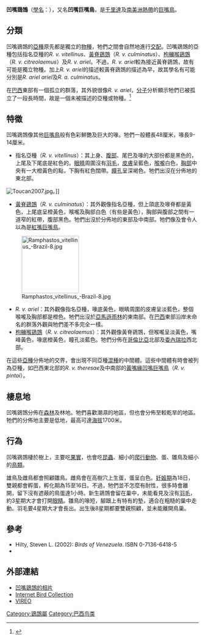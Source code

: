 {{Speciesbox
| name = 凹嘴鵎鵼
| image = Ramphastos vitellinus -Birds of Eden, South Africa -two-8a (1).jpg
| image_width = 250px
| status = VU
| status_system = iucn3.1
| status_ref = <ref>{{IUCN|id=22726222 |title=''Ramphastos vitellinus'' |assessors=[[BirdLife_International|BirdLife International]] |assessor-link=BirdLife International |version=2017.3 |year=2016 |accessdate=1 October 2016}} 数据库資料包含說明此物種被編入易危級別的原因</ref>
| genus = Ramphastos
| species = vitellinus
| authority = [[辛里奇·利希滕斯坦|Lichtenstein]], 1823
| subdivision_ranks = [[亞種|亞種]]
| subdivision =
* ''R. v. ariel''
* [[枸櫞喉鵎鵼|枸櫞喉鵎鵼]] ''R. v. citreolaemus''
* [[黃脊鵎鵼|黃脊鵎鵼]] ''R. v. culminatus''
* ''R. v. vitellinus''
}}
'''凹嘴鵎鵼'''（[[學名|學名]]：{{lang|la|''Ramphastos vitellinus''}}），又名'''凹嘴巨嘴鳥'''，是[[千里達|千里達]]及[[南美洲|南美洲]][[熱帶|熱帶]]的[[巨嘴鳥|巨嘴鳥]]。

== 分類 ==
凹嘴鵎鵼的[[亞種|亞種]]原先都是獨立的[[物種|物種]]，牠們之間會自然地進行[[交配|交配]]。凹嘴鵎鵼的亞種包括指名亞種的''R. v. vitellinus''、[[黃脊鵎鵼|黃脊鵎鵼]]（''R. v. culminatus''）、[[枸櫞喉鵎鵼|枸櫞喉鵎鵼]]（''R. v. citreolaemus''）及''R. v. ariel''。不過，''R. v. ariel''較為接近黃脊鵎鵼，故有可能是獨立物種。加上''R. v. ariel''的描述較黃脊鵎鵼的描述為早，故其學名有可能分別是''R. ariel ariel''及''R. a. culminatus''。

在[[巴西|巴西]]東部有一個孤立的群落，其外貌很像''R. v. ariel''，[[分子|分子]]分析顯示牠們已被孤立了一段長時間，故是一個未被描述的亞種或物種。<ref name=Weckstein2005>{{Cite journal en|author=Weckstein, Jason D.|year=2005|title=Molecular Phylogenetics of the Ramphastos Toucans: Implications for the Evolution of Morphology, Vocalizations, and Coloration|journal=Auk|volume=122|issue=4|pages=1191-1209|url=http://fm1.fieldmuseum.org/aa/Files/jweckstein/Weckstein2005Auk.pdf|access-date=2009-05-27|archive-url=https://web.archive.org/web/20070929123426/http://fm1.fieldmuseum.org/aa/Files/jweckstein/Weckstein2005Auk.pdf|archive-date=2007-09-29|dead-url=yes}}</ref>

== 特徵 ==
凹嘴鵎鵼像其他[[巨嘴鳥|巨嘴鳥]]般有色彩鮮艷及巨大的喙。牠們一般體長48厘米，喙長9-14厘米。

* 指名亞種（''R. v. vitellinus''）：其上身、[[腹部|腹部]]、尾巴及喙的大部份都是黑色的，上尾及下尾底是紅色的。[[眼睛|眼睛]]周圍沒有[[羽毛|羽毛]]，[[皮膚|皮膚]]呈藍色，[[喉嚨|喉嚨]]白色，[[胸部|胸部]]中央有一大橙黃色的點，下胸有紅色闊帶。[[瞳孔|瞳孔]]呈深褐色。牠們出沒在分佈地的東北部。

[[File:Toucan2007.jpg|left]]。]]
* [[黃脊鵎鵼|黃脊鵎鵼]]（''R. v. culminatus''）：其外觀像指名亞種，但上頜底及喙脊都是黃色，上尾底呈橙黃色，喉嚨及胸部白色（有些是黃色），胸部與腹部之間有一道窄的紅帶，腹部黑色。牠們出沒於分佈地的東部及中南部。牠們像及會令人以為是[[紅嘴巨嘴鳥|紅嘴巨嘴鳥]]。

[[File:Ramphastos_vitellinus_-Brazil-8.jpg|150px]]
* ''R. v. ariel''：其外觀像指名亞種，喙底黃色，眼睛周圍的皮膚呈淡藍色，整個喉嚨及胸部都是橙色。牠們出沒於[[亞馬遜雨林|亞馬遜雨林]]的東南部。在[[巴西|巴西]]東部沿岸未命名的群落外觀與牠們差不多完全一樣。
* [[枸櫞喉鵎鵼|枸櫞喉鵎鵼]]（''R. v. citreolaemus''）：其外觀像黃脊鵎鵼，但喉嚨呈淡黃色，嘴峰黃色，喙底橙黃色，瞳孔淡藍色。牠們分佈在[[哥倫比亞|哥倫比亞]]北部及[[委內瑞拉|委內瑞拉]]西北部。

在這些[[亞種|亞種]]分佈地的交界，會出現不同亞種[[混種|混種]]的中間體。這些中間體有時會被列為亞種，如巴西東北部的''R. v. theresae''及中南部的[[黃嘴緣凹嘴巨嘴鳥|黃嘴緣凹嘴巨嘴鳥]]（''R. v. pintoi''）。

== 棲息地 ==
凹嘴鵎鵼分佈在[[森林|森林]]及林地。牠們喜歡潮濕的地區，但也會分佈至較乾旱的地區。牠們的分佈地主要是低地，最高可達[[海拔|海拔]]1700米。

== 行為 ==
凹嘴鵎鵼棲於樹上，主要吃[[果實|果實]]，也會吃[[昆蟲|昆蟲]]、細小的[[爬行動物|爬行動物]]、蛋、雛鳥及細小的[[鳥類|鳥類]]。

雄鳥及雌鳥都會照顧雛鳥。雌鳥會在高樹穴上生蛋，蛋呈白色。[[妊娠期|妊娠期]]為18日，雙親都會孵蛋，孵化期為15至16日。不過，牠們並不怎麼有耐性，很多時會離開，留下沒有遮蔽的鳥蛋達1小時。新生鵎鵼會留在巢中，未能看見及沒有[[羽毛|羽毛]]，約3星期大才會打開[[眼睛|眼睛]]。雛鳥的喙短，腳跟上有特有的墊，適合在粗糙的巢中走動。羽毛要4星期大才會長出。出生後8星期都要雙親照顧，並未能離開鳥巢。

== 參考 ==
{{reflist}}
* Hilty, Steven L. (2002): ''Birds of Venezuela''. ISBN 0-7136-6418-5
* {{cite book en | last = ffrench | first = Richard | title = A Guide to the Birds of Trinidad and Tobago | edition = 2 | year = 1991 | publisher = Comstock Publishing | isbn = 0-8014-9792-2 }}

== 外部連結 ==
{{commons category|Ramphastos vitellinus}}
* [https://web.archive.org/web/20070411121247/http://www.emeraldforestbirds.com/EmeraldGallery.htm 凹嘴鵎鵼的相片]
* [https://archive.today/20121205073517/http://ibc.hbw.com/ibc/phtml/familia.phtml?idFamilia=101 Internet Bird Collection]
* [http://vireo.acnatsci.org/search.html?Form=Search&SEARCHBY=Common&KEYWORDS=channel-billed+toucan&showwhat=images&AGE=All&SEX=All&ACT=All&Search=Search&VIEW=All&ORIENTATION=All&RESULTS=24 VIREO]{{Wayback|url=http://vireo.acnatsci.org/search.html?Form=Search&SEARCHBY=Common&KEYWORDS=channel-billed+toucan&showwhat=images&AGE=All&SEX=All&ACT=All&Search=Search&VIEW=All&ORIENTATION=All&RESULTS=24 |date=20110516112208 }}
{{Taxonbar|from=Q998465}}

[[Category:鵎鵼屬|Category:鵎鵼屬]]
[[Category:巴西鸟类|Category:巴西鸟类]]